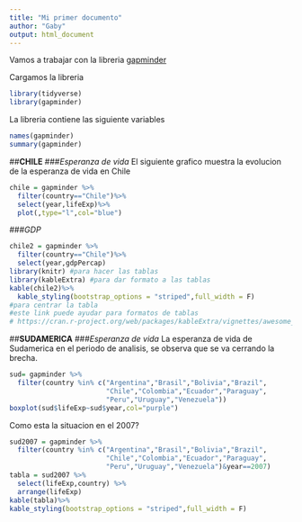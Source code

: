 ```yaml
---
title: "Mi primer documento"
author: "Gaby"
output: html_document
---
```

Vamos a trabajar con la libreria [gapminder](https://cran.r-project.org/web/packages/gapminder/gapminder.pdf)

Cargamos la libreria
```r
library(tidyverse)
library(gapminder)
```
La libreria contiene las siguiente variables
```r
names(gapminder)
summary(gapminder)
```
##**CHILE**
###*Esperanza de vida*
El siguiente grafico muestra la evolucion de la esperanza de vida en Chile

```r
chile = gapminder %>%
  filter(country=="Chile")%>%
  select(year,lifeExp)%>%
  plot(,type="l",col="blue")
```

###*GDP*

```r
chile2 = gapminder %>%
  filter(country=="Chile")%>%
  select(year,gdpPercap)
library(knitr) #para hacer las tablas
library(kableExtra) #para dar formato a las tablas
kable(chile2)%>%
  kable_styling(bootstrap_options = "striped",full_width = F)
#para centrar la tabla
#este link puede ayudar para formatos de tablas
# https://cran.r-project.org/web/packages/kableExtra/vignettes/awesome_table_in_html.html#table_styles
```

##**SUDAMERICA**
###*Esperanza de vida*
La esperanza de vida de Sudamerica en el periodo de analisis, se observa que se va cerrando la brecha.

```r
sud= gapminder %>%
  filter(country %in% c("Argentina","Brasil","Bolivia","Brazil",
                        "Chile","Colombia","Ecuador","Paraguay",
                        "Peru","Uruguay","Venezuela"))
boxplot(sud$lifeExp~sud$year,col="purple")

```

Como esta la situacion en el 2007?

```r
sud2007 = gapminder %>%
  filter(country %in% c("Argentina","Brasil","Bolivia","Brazil",
                        "Chile","Colombia","Ecuador","Paraguay",
                        "Peru","Uruguay","Venezuela")&year==2007)
tabla = sud2007 %>%
  select(lifeExp,country) %>%
  arrange(lifeExp)
kable(tabla)%>%
kable_styling(bootstrap_options = "striped",full_width = F) 
```






